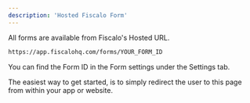 ```yaml
---
description: 'Hosted Fiscalo Form'
---
```


All forms are available from Fiscalo's Hosted URL.

```bash
https://app.fiscalohq.com/forms/YOUR_FORM_ID
```

<Note>
  You can find the Form ID in the Form settings under the Settings tab.
</Note>

The easiest way to get started, is to simply redirect the user to this page from within your app or website.
